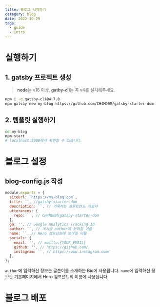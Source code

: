 ```yaml
---
title: 블로그 시작하기
category: blog
date: 2022-10-29
tags:
  - guide
  - intro
---
```


# 실행하기

## 1. gatsby 프로젝트 생성

> **node**는 v16 이상, **gatby-cli**는 꼭 v4를 설치해주세요.

```sh
npm i -g gatsby-cli@4.7.0
npm gatsby new my-blog https://github.com/CH4MD0M/gatsby-starter-dom
```

## 2. 템플릿 실행하기

```sh
cd my-blog
npm start
# localhost:8000에서 확인할 수 있습니다.
```

# 블로그 설정

## blog-config.js 작성

```jsx
module.exports = {
  siteUrl: `https://my-blog.com`,
  title: ``, //gatsby-starter-dom
  description: ``, // 기록하는 프론트엔드 개발자
  utterances: {
    repo: ``, // CH4MD0M/gatsby-starter-dom
  },
  ga: '', // Google Analytics Tracking ID
  author: ``, // 게시글 author에 보여질 이름
  name: ``, // Hero 컴포넌트에 보여질 이름
  socials: {
    email: '', // mailto:{YOUR_EMAIL}
    github: '', // https://github.com/
    instagram: ``, // https://www.instagram.com/
  },
};
```

`author`에 입력하신 정보는 글쓴이를 소개하는 Bio에 사용됩니다. `name`에 입력하신 정보는 기본페이지에서 Hero 컴포넌트의 이름에 사용됩니다.

# 블로그 배포
